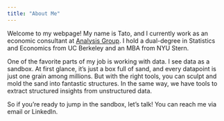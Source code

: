 ```yaml
---
title: "About Me"
---
```


Welcome to my webpage! My name is Tato, and I currently work as an economic consultant at [Analysis Group](https://www.analysisgroup.com/). I hold a dual-degree in Statistics and Economics from UC Berkeley and an MBA from NYU Stern. 

One of the favorite parts of my job is working with data. I see data as a sandbox. At first glance, it's just a box full of sand, and every datapoint is just one grain among millions. But with the right tools, you can sculpt and mold the sand into fantastic structures. In the same way, we have tools to extract structured insights from unstructured data.

So if you're ready to jump in the sandbox, let's talk! You can reach me via email or LinkedIn.